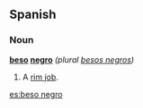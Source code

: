 ==Spanish==
===Noun===
'''[[beso]] [[negro]]''' ''(plural [[besos negros]])''

# A [[rim job]].

{{rfv}}

[[es:beso negro]]
